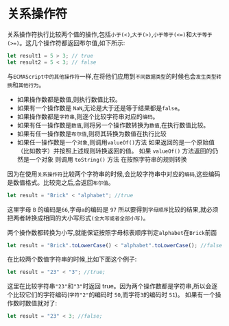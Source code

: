 # 关系操作符

关系操作符执行比较两个值的操作,包括`小于(<)`,`大于(>)`,`小于等于(<=)`和`大于等于(>=)`。这几个操作符都返回布尔值,如下所示:

```javascript
let result1 = 5 > 3; // true
let result2 = 5 < 3; // false
```

与`ECMAScript中的其他操作符`一样,在将他们应用到`不同数据类型`的时候也会`发生类型转换`和`其他行为`。

- 如果操作数都是数值,则执行数值比较。
- 如果有一个操作数是 `NaN`,无论是大于还是等于结果都是`false`。
- 如果操作数都是`字符串`,则逐个比较字符串对应的`编码`。
- 如果有任一操作数是`数值`,则将另一个操作数转换为`数值`,在执行数值比较。
- 如果有任一操作数是`布尔值`,则将其转换为数值在执行比较
- 如果任一操作数是一个`对象`,则调用`valueOf()`方法 如果返回的是一个原始值（比如数字）并按照上述规则转换返回的值。
  如果 `valueOf()` 方法返回的仍然是一个对象 则调用 `toString()` 方法 在按照字符串的规则转换

因为在使用`关系操作符`比较两个字符串的时候,会比较字符串中对应的`编码`,这些编码是数值格式。比较完之后,会返回`布尔值`。

```javascript
let result = "Brick" < "alphabet"; //true
```

这里字母 `B` 的编码是`66`,字母`a`的编码是 `97` 所以要得到`字母顺序`比较的结果,就必须把两者转换成相同的大小写形式`(全大写或者全部小写)`。

两个操作数都转换为小写,就能保证按照字母标表顺序判定`alphabet`在`Brick`前面

```javascript
let result = "Brick".toLowerCase() < "alphabet".toLowerCase(); //false
```

在比较两个数值字符串的时候,比如下面这个例子:

```javascript
let result = "23" < "3"; //true;
```

这里在比较字符串`"23"`和`"3"`时返回 true。因为两个操作数都是字符串,所以会逐个比较它们的字符编码(`字符"2"`的编码时 `50`,而字符`3`的编码时 `51`)。
如果有一个操作数时数值就对了:

```javascript
let result = "23" < 3; //false;
```

